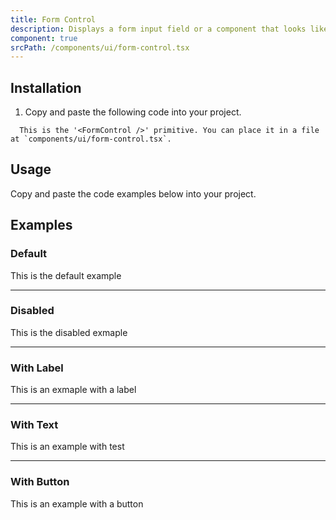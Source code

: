 ```yaml
---
title: Form Control
description: Displays a form input field or a component that looks like an input field.
component: true
srcPath: /components/ui/form-control.tsx
---
```


## Installation

1. Copy and paste the following code into your project.

```
  This is the '<FormControl />' primitive. You can place it in a file at `components/ui/form-control.tsx`.
```

## Usage

Copy and paste the code examples below into your project.

<ComponentSource src="/components/ui/form-control.tsx" />

## Examples

### Default

This is the default example

---

### Disabled

This is the disabled exmaple

---

### With Label

This is an exmaple with a label

---

### With Text

This is an example with test

---

### With Button

This is an example with a button
